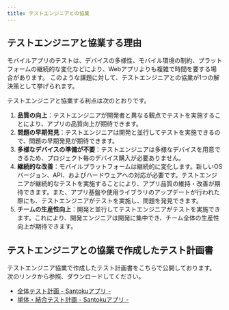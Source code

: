 ```yaml
---
title: テストエンジニアとの協業
---
```


## テストエンジニアと協業する理由

モバイルアプリのテストは、デバイスの多様性、モバイル環境の制約、プラットフォームの継続的な変化などにより、Webアプリよりも複雑で時間を要する場合があります。
このような課題に対して、テストエンジニアとの協業が1つの解決策として挙げられます。

テストエンジニアと協業する利点は次のとおりです。

1. **品質の向上**：テストエンジニアが開発者と異なる観点でテストを実施することにより、アプリの品質向上が期待できます。
2. **問題の早期発見**：テストエンジニアは開発と並行してテストを実施できるので、問題の早期発見が期待できます。
3. **多様なデバイスの準備が不要**：テストエンジニアは多様なデバイスを用意できるため、プロジェクト毎のデバイス購入が必要ありません。
4. **継続的な改善**：モバイルプラットフォームは継続的に変化します。新しいOSバージョン、API、およびハードウェアへの対応が必要です。テストエンジニアが継続的なテストを実施することにより、アプリ品質の維持・改善が期待できます。また、アプリ基盤や使用ライブラリのアップデートが行われた際にも、テストエンジニアがテストを実施し、問題を発見できます。
5. **チームの生産性向上**：開発と並行してテストエンジニアがテストを実施できます。これにより、開発エンジニアは開発に集中でき、チーム全体の生産性向上が期待できます。

## テストエンジニアとの協業で作成したテスト計画書

テストエンジニア協業で作成したテスト計画書をこちらで公開しております。
次のリンクから参照、ダウンロードしてください。

- [全体テスト計画 - Santokuアプリ -](https://fintan.jp/wp-content/uploads/2022/03/testing-type-catalog.xlsx)
- [単体・結合テスト計画 - Santokuアプリ -](https://fintan.jp/wp-content/uploads/2022/03/testing-type-catalog.xlsx)
